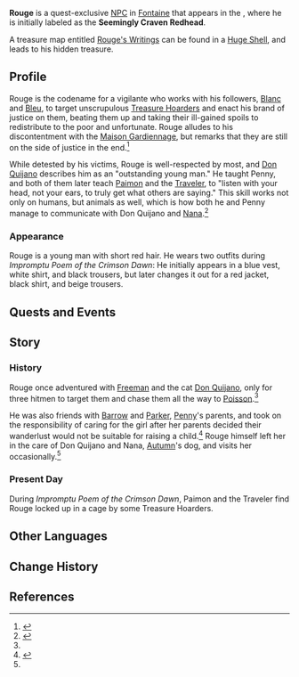 {{Meta
<!-- Remove this template after adding the missing info -->
|missing_NPC_profile  = yes
<!--
|missing_NPC_idle     = yes
|missing_NPC_dialogue = yes-->
}}
{{Character Infobox
|type             = Quest NPC
|image            = <gallery>NPC Rouge 1.png|Before
NPC Rouge 2.png|After
</gallery>
|realname         = <!-- Optional, if different from in-game name -->
|deceased         = <!-- Past (for deceased prior to events of the game) or free response -->
|region           = Fontaine
|location         = Fontaine
|affiliation      = 
|title            = 

|ancestry         = <!-- Clan/family -->
|father           = 
|mother           = 
|spouse           = 
|sibling          = 
|child            = 
|relative         = 

|voiceEN          = 
|voiceCN          = 
|voiceJP          = 
|voiceKR          = 
|dialoguereward   = 
}}
'''Rouge''' is a quest-exclusive [[NPC]] in [[Fontaine]] that appears in the {{Quest|Impromptu Poem of the Crimson Dawn}}, where he is initially labeled as the '''Seemingly Craven Redhead'''.

A treasure map entitled [[Rouge's Writings]] can be found in a [[Huge Shell]], and leads to his hidden treasure.
<!--
==Location==
<gallery>
NPC Location {{subst:PAGENAME}}.png|{{subst:PAGENAME}}'s location
NPC Location {{subst:PAGENAME}} Context.png|Additional context
</gallery>
-->
==Profile==
Rouge is the codename for a vigilante who works with his followers, [[Blanc]] and [[Bleu]], to target unscrupulous [[Treasure Hoarders]] and enact his brand of justice on them, beating them up and taking their ill-gained spoils to redistribute to the poor and unfortunate. Rouge alludes to his discontentment with the [[Maison Gardiennage]], but remarks that they are still on the side of justice in the end.<ref>{{Ref/Quest|Impromptu Poem of the Crimson Dawn}}</ref>

While detested by his victims, Rouge is well-respected by most, and [[Don Quijano]] describes him as an "outstanding young man." He taught Penny, and both of them later teach [[Paimon]] and the [[Traveler]], to "listen with your head, not your ears, to truly get what others are saying." This skill works not only on humans, but animals as well, which is how both he and Penny manage to communicate with Don Quijano and [[Nana]].<ref name="Free">{{Ref/Quest|Free Verse}}</ref>

===Appearance===
Rouge is a young man with short red hair. He wears two outfits during ''Impromptu Poem of the Crimson Dawn'': He initially appears in a blue vest, white shirt, and black trousers, but later changes it out for a red jacket, black shirt, and beige trousers.

==Quests and Events==
{{Quests and Events}}

==Story==
===History===
Rouge once adventured with [[Freeman]] and the cat [[Don Quijano]], only for three hitmen to target them and chase them all the way to [[Poisson]].<ref name="Free" />

He was also friends with [[Barrow]] and [[Parker]], [[Penny]]'s parents, and took on the responsibility of caring for the girl after her parents decided their wanderlust would not be suitable for raising a child.<ref>{{Ref/Item|Rainbow Rose's Ideals}}</ref> Rouge himself left her in the care of Don Quijano and Nana, [[Autumn]]'s dog, and visits her occasionally.<ref name="Free" />

===Present Day===
During ''Impromptu Poem of the Crimson Dawn'', Paimon and the Traveler find Rouge locked up in a cage by some Treasure Hoarders.
<!--
==Idle Quotes==
{{Dialogue Start}}
: {{DIcon|Idle}} {{Tx}}
:: {{A|VO {{subst:PAGENAME}} 01.ogg}} "{{Tx}}"
{{Dialogue End}}

==Dialogue==
{{Dialogue Start}}
:'''{{subst:PAGENAME}}:''' 
:{{DIcon}}
{{Dialogue End}}
--><!--
==Event Dialogue==
===Event Name===
{{Dialogue Start}}
:'''{{subst:PAGENAME}}:'''
{{Dialogue End}}
-->
==Other Languages==
{{Other Languages|default_hidden=1
|1_en      = Rouge
|1_zhs     = 鲁热
|1_zhs_rm  = Lǔrè
|1_zht     = 魯熱
|1_zht_rm  = Lǔrè
|1_ja      = ルージュ
|1_ja_rm   = Ruuju
|1_ko      = 루즈
|1_es      = Rouge
|1_fr      = Rouge
|1_ru      = Руже
|1_th      = Rouge
|1_vi      = Rouge
|1_de      = Rouge
|1_id      = Rouge
|1_pt      = Rouget
|1_tr      = Rouge
|1_it      = Rouge

|2_en      = Seemingly Craven Redhead
|2_zhs     = 看似懦弱的红发青年
|2_zhs_rm  = Kànsì Nuòruò de Hóngfà Qīngnián
|2_zht     = 看似懦弱的紅髮青年
|2_zht_rm  = Kànsì Nuòruò de Hóngfǎ Qīngnián
|2_ja      = 弱そうな赤毛の青年
|2_ja_rm   = Yowasou-na Akage no Seinen
|2_ko      = 나약해 보이는 붉은 머리 청년
|2_es      = Joven pelirrojo aparentemente débil
|2_fr      = Jeune homme roux apparemment faible
|2_ru      = Трусливый на вид рыжий юноша
|2_th      = ชายหนุ่มผมแดงที่ดูขี้ขลาด
|2_th_rm   = 
|2_vi      = Thanh Niên Tóc Đỏ Có Vẻ Yếu Đuối
|2_de      = Schwach aussehender rothaariger Bursche
|2_id      = Pemuda Berambut Merah yang Kelihatan Lemah
|2_pt      = Jovem Ruivo Aparentemente Fraco
|2_tr      = Ödlek Duran Kızıl
|2_it      = Uomo dai capelli rossi apparentemente codardo
}}

==Change History==
{{Change History|4.2}}

==References==
{{Reflist}}